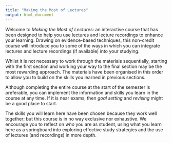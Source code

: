 ```yaml
---
title: "Making the Most of Lectures"
output: html_document
---
```


Welcome to _Making the Most of Lectures_: an interactive course that has been designed to help you use lectures and lecture recordings to enhance your learning. Drawing on evidence-based techniques, this non-credit course will introduce you to some of the ways in which you can integrate lectures and lecture recordings (if available) into your studying.

Whilst it is not necessary to work through the materials sequentially, starting with the first section and working your way to the final section may be the most rewarding approach. The materials have been organised in this order to allow you to build on the skills you learned in previous sections. 

Although completing the entire course at the start of the semester is preferable, you can implement the information and skills you learn in the course at any time. If it is near exams, then _goal setting_ and _revising_ might be a good place to start.

The skills you will learn here have been chosen because they work well together; but this course is in no way exclusive nor exhaustive. We encourage you to reflect on _who_ you are as student, using what you learn here as a springboard into exploring effective study strategies and the use of lectures (and recordings) in more depth.